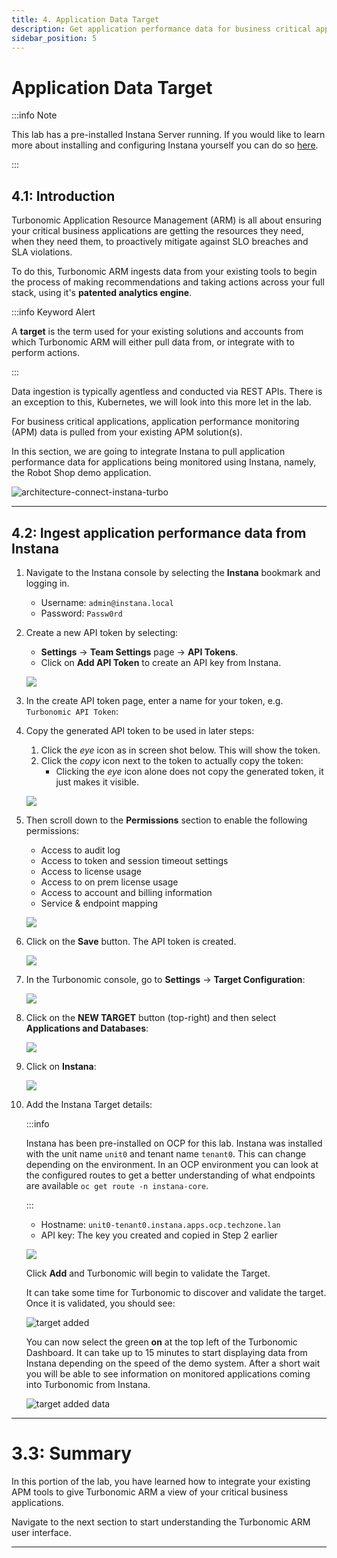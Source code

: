 ```yaml
---
title: 4. Application Data Target
description: Get application performance data for business critical applications
sidebar_position: 5
---
```


# Application Data Target

:::info Note

This lab has a pre-installed Instana Server running. If you would like to learn
more about installing and configuring Instana yourself you can do so
[here](https://ibm.github.io/waiops-tech-jam/labs/instana/introduction/).

:::

## 4.1: Introduction

Turbonomic Application Resource Management (ARM) is all about ensuring your
critical business applications are getting the resources they need, when they
need them, to proactively mitigate against SLO breaches and SLA violations.

To do this, Turbonomic ARM ingests data from your existing tools to begin the
process of making recommendations and taking actions across your full stack,
using it's **patented analytics engine**.

:::info Keyword Alert

A **target** is the term used for your existing solutions and accounts from
which Turbonomic ARM will either pull data from, or integrate with to perform
actions.

:::

Data ingestion is typically agentless and conducted via REST APIs. There is an
exception to this, Kubernetes, we will look into this more let in the lab.

For business critical applications, application performance monitoring (APM)
data is pulled from your existing APM solution(s).

In this section, we are going to integrate Instana to pull application
performance data for applications being monitored using Instana, namely, the
Robot Shop demo application.

![architecture-connect-instana-turbo](images/architecture-connect-instana-turbo.png)

---

## 4.2: Ingest application performance data from Instana

1. Navigate to the Instana console by selecting the **Instana** bookmark and
   logging in.

   - Username: `admin@instana.local`
   - Password: `Passw0rd`

1. Create a new API token by selecting:

   - **Settings** -> **Team Settings** page -> **API Tokens**.
   - Click on **Add API Token** to create an API key from Instana.

   ![](images/addApiToken.png)

1. In the create API token page, enter a name for your token, e.g.
   `Turbonomic API Token`:

1. Copy the generated API token to be used in later steps:

   1. Click the _eye_ icon as in screen shot below. This will show the token.
   2. Click the _copy_ icon next to the token to actually copy the token:
      - Clicking the _eye_ icon alone does not copy the generated token, it just
        makes it visible.

   ![](images/apiToken1.png)

1. Then scroll down to the **Permissions** section to enable the following
   permissions:

   - Access to audit log
   - Access to token and session timeout settings
   - Access to license usage
   - Access to on prem license usage
   - Access to account and billing information
   - Service & endpoint mapping

   ![](images/apiToken2.png)

1. Click on the **Save** button. The API token is created.

   ![](images/apiToken3.png)

1. In the Turbonomic console, go to **Settings** -> **Target Configuration**:

   ![](images/targetConfiguration.png)

1. Click on the **NEW TARGET** button (top-right) and then select **Applications
   and Databases**:

   ![](images/application-and-databases.png)

1. Click on **Instana**:

   ![](images/instanaTarget.png)

1. Add the Instana Target details:

   :::info

   Instana has been pre-installed on OCP for this lab. Instana was installed
   with the unit name `unit0` and tenant name `tenant0`. This can change
   depending on the environment. In an OCP environment you can look at the
   configured routes to get a better understanding of what endpoints are
   available `oc get route -n instana-core`.

   :::

   - Hostname: `unit0-tenant0.instana.apps.ocp.techzone.lan`
   - API key: The key you created and copied in Step 2 earlier

   ![](images/add-instana-target.png)

   Click **Add** and Turbonomic will begin to validate the Target.

   It can take some time for Turbonomic to discover and validate the target.
   Once it is validated, you should see:

   ![target added](images/instana-target-added.png)

   You can now select the green **on** at the top left of the Turbonomic
   Dashboard. It can take up to 15 minutes to start displaying data from Instana
   depending on the speed of the demo system. After a short wait you will be
   able to see information on monitored applications coming into Turbonomic from
   Instana.

   ![target added data](images/instana-target-data.png)

---

# 3.3: Summary

In this portion of the lab, you have learned how to integrate your existing APM
tools to give Turbonomic ARM a view of your critical business applications.

Navigate to the next section to start understanding the Turbonomic ARM user
interface.

---
